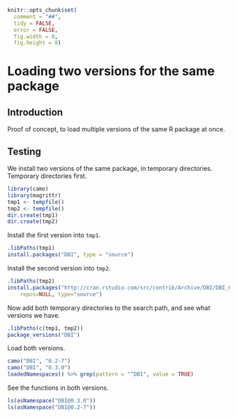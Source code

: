 
```r
knitr::opts_chunk$set(
  comment = "##",
  tidy = FALSE,
  error = FALSE,
  fig.width = 8,
  fig.height = 8)
```

# Loading two versions for the same package

## Introduction

Proof of concept, to load multiple versions of the same R package at once.

## Testing

We install two versions of the same package, in temporary
directories. Temporary directories first.

```r
library(camo)
library(magrittr)
tmp1 <- tempfile() 
tmp2 <- tempfile()
dir.create(tmp1)
dir.create(tmp2)
```

Install the first version into `tmp1`.

```r
.libPaths(tmp1)
install.packages("DBI", type = "source")
```

Install the second version into `tmp2`.

```r
.libPaths(tmp2)
install.packages("http://cran.rstudio.com/src/contrib/Archive/DBI/DBI_0.2-7.tar.gz",
	repos=NULL, type="source")
```

Now add both temporary directories to the search path, and see what
versions we have.

```r
.libPaths(c(tmp1, tmp2))
package_versions("DBI")
```

Load both versions.

```r
camo("DBI", "0.2-7")
camo("DBI", "0.3.0")
loadedNamespaces() %>% grep(pattern = "^DBI", value = TRUE)
```

See the functions in both versions.

```r
ls(asNamespace("DBI@0.3.0"))
ls(asNamespace("DBI@0.2-7"))
```
